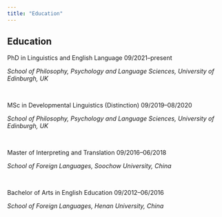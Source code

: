 ```yaml
---
title: "Education"
---
```


<h2>Education</h2>

<p>PhD in Linguistics and English Language 09/2021–present</p>

*School of Philosophy, Psychology and Language Sciences, University of Edinburgh, UK*

<br>

<p>MSc in Developmental Linguistics (Distinction) 09/2019–08/2020</p>

*School of Philosophy, Psychology and Language Sciences, University of Edinburgh, UK*

<br>

<p>Master of Interpreting and Translation 09/2016–06/2018</p>

*School of Foreign Languages, Soochow University, China*

<br>

<p>Bachelor of Arts in English Education 09/2012–06/2016</p>

*School of Foreign Languages, Henan University, China*
